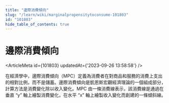 ```yaml
---
title: "邊際消費傾向"
slug: "/learn/wiki/marginalpropensitytoconsume-101803"
id: "101803"
hide_table_of_contents: true
---
```



# 邊際消費傾向

<ArticleMeta id={101803} updatedAt={'2023-09-26 13:58:58'} />
<div className='border-solid border-b border-t-0 my-4 border-[var(--ifm-color-gray-300)]' />

在經濟學中，邊際消費傾向（MPC）定義為消費者在對商品和服務的消費上支出的相對比例，而不是儲蓄。邊際消費傾向是凱恩斯宏觀經濟理論的一個組成部分，計算方法是消費變化除以收入變化。MPC 由一條消費線表示，該消費線是通過在垂直 “y” 軸上繪製消費變化，在水平 “x” 軸上繪製收入變化而創建的一條傾斜線。
